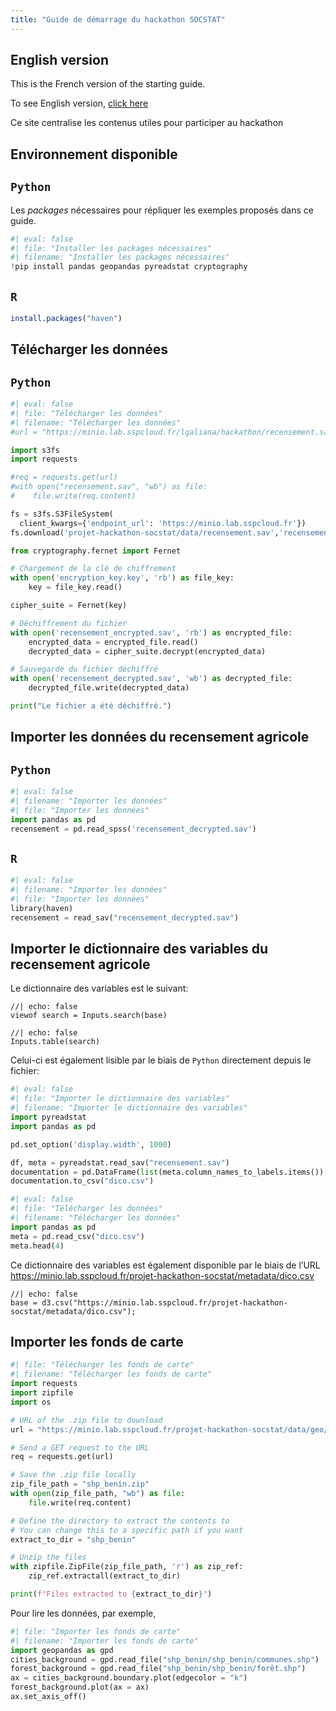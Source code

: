 ```yaml
---
title: "Guide de démarrage du hackathon SOCSTAT"
---
```


::: {.callout-note}
## English version

This is the French version of the starting guide.

To see English version, [click here](/en/index.qmd)
:::

Ce site centralise les contenus utiles pour
participer au hackathon

## Environnement disponible

::: {.panel-tabset group="language"}

## `Python` {.unnumbered .unlisted}

Les _packages_ nécessaires pour répliquer les exemples
proposés dans ce guide.

```python
#| eval: false
#| file: "Installer les packages nécessaires"
#| filename: "Installer les packages nécessaires"
!pip install pandas geopandas pyreadstat cryptography
```

## `R` {.unnumbered .unlisted}

```.r
install.packages("haven")
```

:::

## Télécharger les données

::: {.panel-tabset group="language"}

## `Python` {.unnumbered .unlisted}

```python
#| eval: false
#| file: "Télécharger les données"
#| filename: "Télécharger les données"
#url = "https://minio.lab.sspcloud.fr/lgaliana/hackathon/recensement.sav"

import s3fs
import requests

#req = requests.get(url)
#with open("recensement.sav", "wb") as file:
#    file.write(req.content)

fs = s3fs.S3FileSystem(
  client_kwargs={'endpoint_url': 'https://minio.lab.sspcloud.fr'})
fs.download('projet-hackathon-socstat/data/recensement.sav','recensement.sav')
```

```python
from cryptography.fernet import Fernet

# Chargement de la clé de chiffrement
with open('encryption_key.key', 'rb') as file_key:
    key = file_key.read()

cipher_suite = Fernet(key)

# Déchiffrement du fichier
with open('recensement_encrypted.sav', 'rb') as encrypted_file:
    encrypted_data = encrypted_file.read()
    decrypted_data = cipher_suite.decrypt(encrypted_data)

# Sauvegarde du fichier déchiffré
with open('recensement_decrypted.sav', 'wb') as decrypted_file:
    decrypted_file.write(decrypted_data)

print("Le fichier a été déchiffré.")
```

:::


## Importer les données du recensement agricole

::: {.panel-tabset group="language"}

## `Python` {.unnumbered .unlisted}

```python
#| eval: false
#| filename: "Importer les données"
#| file: "Importer les données"
import pandas as pd
recensement = pd.read_spss('recensement_decrypted.sav')
```

## `R` {.unnumbered .unlisted}

```python
#| eval: false
#| filename: "Importer les données"
#| file: "Importer les données"
library(haven)
recensement = read_sav("recensement_decrypted.sav")
```


:::


## Importer le dictionnaire des variables du recensement agricole

Le dictionnaire des variables est le suivant:

```ojs
//| echo: false
viewof search = Inputs.search(base)
```

```ojs
//| echo: false
Inputs.table(search)
```


Celui-ci est également lisible par le biais de `Python`
directement depuis le fichier:

```python
#| eval: false
#| file: "Importer le dictionnaire des variables"
#| filename: "Importer le dictionnaire des variables"
import pyreadstat
import pandas as pd

pd.set_option('display.width', 1000)

df, meta = pyreadstat.read_sav("recensement.sav")
documentation = pd.DataFrame(list(meta.column_names_to_labels.items()), columns=['variable', 'description'])
documentation.to_csv("dico.csv")
```


```python
#| eval: false
#| file: "Télécharger les données"
#| filename: "Télécharger les données"
import pandas as pd
meta = pd.read_csv("dico.csv")
meta.head(4)
```

Ce dictionnaire des variables est également disponible
par le biais de l'URL [https://minio.lab.sspcloud.fr/projet-hackathon-socstat/metadata/dico.csv](https://minio.lab.sspcloud.fr/projet-hackathon-socstat/metadata/dico.csv)


```ojs
//| echo: false
base = d3.csv("https://minio.lab.sspcloud.fr/projet-hackathon-socstat/metadata/dico.csv");
```


## Importer les fonds de carte

```python
#| file: "Télécharger les fonds de carte"
#| filename: "Télécharger les fonds de carte"
import requests
import zipfile
import os

# URL of the .zip file to download
url = "https://minio.lab.sspcloud.fr/projet-hackathon-socstat/data/geo/shp_benin.zip"

# Send a GET request to the URL
req = requests.get(url)

# Save the .zip file locally
zip_file_path = "shp_benin.zip"
with open(zip_file_path, "wb") as file:
    file.write(req.content)

# Define the directory to extract the contents to
# You can change this to a specific path if you want
extract_to_dir = "shp_benin"

# Unzip the files
with zipfile.ZipFile(zip_file_path, 'r') as zip_ref:
    zip_ref.extractall(extract_to_dir)

print(f"Files extracted to {extract_to_dir}")
```

Pour lire les données, par exemple, 

```python
#| file: "Importer les fonds de carte"
#| filename: "Importer les fonds de carte"
import geopandas as gpd
cities_background = gpd.read_file("shp_benin/shp_benin/communes.shp")
forest_background = gpd.read_file("shp_benin/shp_benin/forêt.shp")
ax = cities_background.boundary.plot(edgecolor = "k")
forest_background.plot(ax = ax)
ax.set_axis_off()
```





